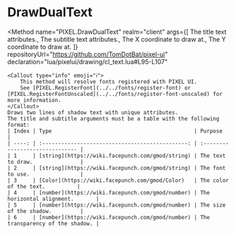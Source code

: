 

# DrawDualText
<Method
	name="PIXEL.DrawDualText"
	realm="client"
	args={[
		<Argument type="table" name="title">The title text attributes.</Argument>,
		<Argument type="table" name="subtitle">The subtitle text attributes.</Argument>,
		<Argument type="number" name="x" defaultValue="0">The X coordinate to draw at.</Argument>,
		<Argument type="number" name="y" defaultValue="0">The Y coordinate to draw at.</Argument>
	]}
	repositoryUrl="https://github.com/TomDotBat/pixel-ui"
	declaration="lua/pixelui/drawing/cl_text.lua#L95-L107"
>
	<Callout type="info" emoji="ℹ️">
		This method will resolve fonts registered with PIXEL UI.
		See [PIXEL.RegisterFont](../../fonts/register-font) or [PIXEL.RegisterFontUnscaled](../../fonts/register-font-unscaled) for more information.
	</Callout>
	Draws two lines of shadow text with unique attributes.
	The title and subtitle arguments must be a table with the following format:
	| Index | Type                                             | Purpose                         |
	| ----: | :----------------------------------------------: | :------------------------------ |
	| 1     | [string](https://wiki.facepunch.com/gmod/string) | The text to draw.               |
	| 2     | [string](https://wiki.facepunch.com/gmod/string) | The font to use.                |
	| 3     | [Color](https://wiki.facepunch.com/gmod/Color)   | The color of the text.          |
	| 4     | [number](https://wiki.facepunch.com/gmod/number) | The horizontal alignment.       |
	| 5     | [number](https://wiki.facepunch.com/gmod/number) | The size of the shadow.         |
	| 6     | [number](https://wiki.facepunch.com/gmod/number) | The transparency of the shadow. |
</Method>